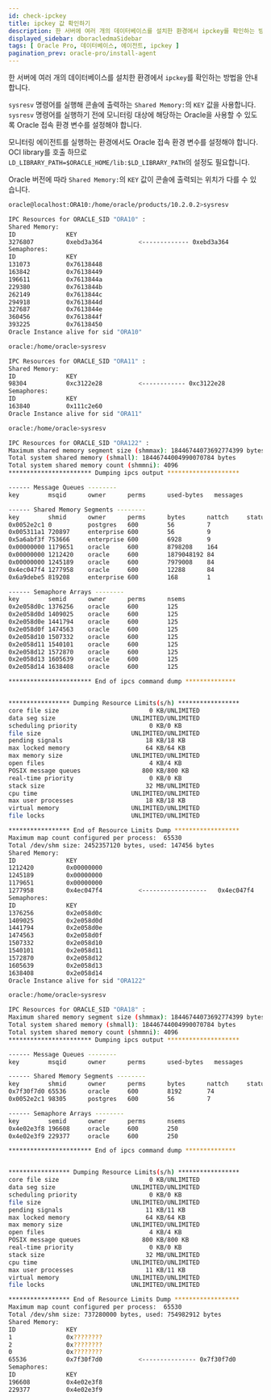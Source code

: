 ```yaml
---
id: check-ipckey
title: ipckey 값 확인하기
description: 한 서버에 여러 개의 데이터베이스를 설치한 환경에서 ipckey를 확인하는 방법을 안내합니다. 
displayed_sidebar: dboracledmaSidebar
tags: [ Oracle Pro, 데이터베이스, 에이전트, ipckey ]
pagination_prev: oracle-pro/install-agent
---
```


한 서버에 여러 개의 데이터베이스를 설치한 환경에서 `ipckey`를 확인하는 방법을 안내합니다.

`sysresv` 명령어를 실행해 콘솔에 출력하는 `Shared Memory:`의 `KEY` 값을 사용합니다. `sysresv` 명령어를 실행하기 전에 모니터링 대상에 해당하는 Oracle을 사용할 수 있도록 Oracle 접속 환경 변수를 설정해야 합니다.

모니터링 에이전트를 실행하는 환경에서도 Oracle 접속 환경 변수를 설정해야 합니다. OCI library를 호출 하므로 `LD_LIBRARY_PATH=$ORACLE_HOME/lib:$LD_LIBRARY_PATH`의 설정도 필요합니다.

Oracle 버전에 따라 `Shared Memory:`의 `KEY` 값이 콘솔에 출력되는 위치가 다를 수 있습니다.

<Tabs groupId="oracle-pro">
<TabItem value="10g" label="10g">

```bash title="BASH" showLineNumbers {6}
oracle@localhost:ORA10:/home/oracle/products/10.2.0.2>sysresv

IPC Resources for ORACLE_SID "ORA10" :
Shared Memory:
ID              KEY
3276807         0xebd3a364			<------------- 0xebd3a364
Semaphores:
ID              KEY
131073          0x76138448
163842          0x76138449
196611          0x7613844a
229380          0x7613844b
262149          0x7613844c
294918          0x7613844d
327687          0x7613844e
360456          0x7613844f
393225          0x76138450
Oracle Instance alive for sid "ORA10"
```

</TabItem>
<TabItem value="11g" label="11g">

```bash title="BASH" showLineNumbers {6}
oracle:/home/oracle>sysresv

IPC Resources for ORACLE_SID "ORA11" :
Shared Memory:
ID              KEY
98304           0xc3122e28			<------------ 0xc3122e28
Semaphores:
ID              KEY
163840          0x111c2e60
Oracle Instance alive for sid "ORA11"
```

</TabItem>
<TabItem value="12c" label="12c">

```bash title="BASH" showLineNumbers {63}
oracle:/home/oracle>sysresv

IPC Resources for ORACLE_SID "ORA122" :
Maximum shared memory segment size (shmmax): 18446744073692774399 bytes
Total system shared memory (shmall): 18446744004990070784 bytes
Total system shared memory count (shmmni): 4096
*********************** Dumping ipcs output ********************

------ Message Queues --------
key        msqid      owner      perms      used-bytes   messages

------ Shared Memory Segments --------
key        shmid      owner      perms      bytes      nattch     status
0x0052e2c1 0          postgres   600        56         7
0x005311a1 720897     enterprise 600        56         9
0x5a6abf3f 753666     enterprise 600        6928       9
0x00000000 1179651    oracle     600        8798208    164
0x00000000 1212420    oracle     600        1879048192 84
0x00000000 1245189    oracle     600        7979008    84
0x4ec047f4 1277958    oracle     600        12288      84
0x6a9debe5 819208     enterprise 600        168        1

------ Semaphore Arrays --------
key        semid      owner      perms      nsems
0x2e058d0c 1376256    oracle     600        125
0x2e058d0d 1409025    oracle     600        125
0x2e058d0e 1441794    oracle     600        125
0x2e058d0f 1474563    oracle     600        125
0x2e058d10 1507332    oracle     600        125
0x2e058d11 1540101    oracle     600        125
0x2e058d12 1572870    oracle     600        125
0x2e058d13 1605639    oracle     600        125
0x2e058d14 1638408    oracle     600        125

*********************** End of ipcs command dump **************


***************** Dumping Resource Limits(s/h) *****************
core file size                         0 KB/UNLIMITED
data seg size                     UNLIMITED/UNLIMITED
scheduling priority                    0 KB/0 KB
file size                         UNLIMITED/UNLIMITED
pending signals                       18 KB/18 KB
max locked memory                     64 KB/64 KB
max memory size                   UNLIMITED/UNLIMITED
open files                             4 KB/4 KB
POSIX message queues                 800 KB/800 KB
real-time priority                     0 KB/0 KB
stack size                            32 MB/UNLIMITED
cpu time                          UNLIMITED/UNLIMITED
max user processes                    18 KB/18 KB
virtual memory                    UNLIMITED/UNLIMITED
file locks                        UNLIMITED/UNLIMITED

***************** End of Resource Limits Dump ******************
Maximum map count configured per process:  65530
Total /dev/shm size: 2452357120 bytes, used: 147456 bytes
Shared Memory:
ID              KEY
1212420         0x00000000
1245189         0x00000000
1179651         0x00000000
1277958         0x4ec047f4			<------------------   0x4ec047f4
Semaphores:
ID              KEY
1376256         0x2e058d0c
1409025         0x2e058d0d
1441794         0x2e058d0e
1474563         0x2e058d0f
1507332         0x2e058d10
1540101         0x2e058d11
1572870         0x2e058d12
1605639         0x2e058d13
1638408         0x2e058d14
Oracle Instance alive for sid "ORA122"
```

</TabItem>
<TabItem value="18c" label="18c or later">

```bash title="BASH" showLineNumbers {50}
oracle:/home/oracle>sysresv

IPC Resources for ORACLE_SID "ORA18" :
Maximum shared memory segment size (shmmax): 18446744073692774399 bytes
Total system shared memory (shmall): 18446744004990070784 bytes
Total system shared memory count (shmmni): 4096
*********************** Dumping ipcs output ********************

------ Message Queues --------
key        msqid      owner      perms      used-bytes   messages

------ Shared Memory Segments --------
key        shmid      owner      perms      bytes      nattch     status
0x7f30f7d0 65536      oracle     600        8192       74
0x0052e2c1 98305      postgres   600        56         7

------ Semaphore Arrays --------
key        semid      owner      perms      nsems
0x4e02e3f8 196608     oracle     600        250
0x4e02e3f9 229377     oracle     600        250

*********************** End of ipcs command dump **************


***************** Dumping Resource Limits(s/h) *****************
core file size                         0 KB/UNLIMITED
data seg size                     UNLIMITED/UNLIMITED
scheduling priority                    0 KB/0 KB
file size                         UNLIMITED/UNLIMITED
pending signals                       11 KB/11 KB
max locked memory                     64 KB/64 KB
max memory size                   UNLIMITED/UNLIMITED
open files                             4 KB/4 KB
POSIX message queues                 800 KB/800 KB
real-time priority                     0 KB/0 KB
stack size                            32 MB/UNLIMITED
cpu time                          UNLIMITED/UNLIMITED
max user processes                    11 KB/11 KB
virtual memory                    UNLIMITED/UNLIMITED
file locks                        UNLIMITED/UNLIMITED

***************** End of Resource Limits Dump ******************
Maximum map count configured per process:  65530
Total /dev/shm size: 737280000 bytes, used: 754982912 bytes
Shared Memory:
ID              KEY
1               0x????????
2               0x????????
0               0x????????
65536           0x7f30f7d0			<--------------- 0x7f30f7d0
Semaphores:
ID              KEY
196608          0x4e02e3f8
229377          0x4e02e3f9
```

</TabItem>
</Tabs>